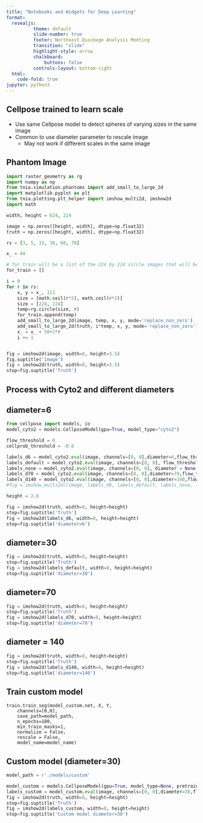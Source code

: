 ```yaml
---
title: "Notebooks and Widgets for Deep Learning"
format:
  revealjs:
          theme: default
          slide-number: true
          footer: Northeast Bioimage Analysis Meeting
          transition: "slide"
          highlight-style: arrow
          chalkboard: 
              buttons: false
          controls-layout: bottom-right
  html:
    code-fold: true
jupyter: python3
---
```



## Cellpose trained to learn scale

* Use same Cellpose model to detect spheres of varying sizes in the same image
* Common to use diameter parameter to rescale image
    * May not work if different scales in the same image

## Phantom Image
```python
import raster_geometry as rg
import numpy as np
from tnia.simulation.phantoms import add_small_to_large_2d
import matplotlib.pyplot as plt
from tnia.plotting.plt_helper import imshow_multi2d, imshow2d
import math

width, height = 624, 224

image = np.zeros([height, width], dtype=np.float32)
truth = np.zeros([height, width], dtype=np.float32)

rs = [3, 5, 15, 30, 60, 70]

x_ = 44

# for train will be a list of the 224 by 224 circle images that will be used for training
for_train = []

i = 0
for r in rs:
    x, y = x_, 112
    size = [math.ceil(r*2), math.ceil(r*2)]
    size = [224, 224]
    temp=rg.circle(size, r)
    for_train.append(temp)
    add_small_to_large_2d(image, temp, x, y, mode='replace_non_zero')
    add_small_to_large_2d(truth, i*temp, x, y, mode='replace_non_zero')
    x_ = x_ + 50+2*r
    i += 1


fig = imshow2d(image, width=8, height=3.5)
fig.suptitle('Image')
fig = imshow2d(truth, width=8, height=3.5)
stop=fig.suptitle('Truth')
```

## Process with Cyto2 and different diameters

## diameter=6
```python
from cellpose import models, io
model_cyto2 = models.CellposeModel(gpu=True, model_type="cyto2")

flow_threshold = 0
cellprob_threshold = -0.8

labels_d6 = model_cyto2.eval(image, channels=[0, 0],diameter=6,flow_threshold=flow_threshold, cellprob_threshold=cellprob_threshold)[0]
labels_default = model_cyto2.eval(image, channels=[0, 0], flow_threshold=flow_threshold, cellprob_threshold=cellprob_threshold)[0]
labels_none = model_cyto2.eval(image, channels=[0, 0], diameter = None, flow_threshold=flow_threshold, cellprob_threshold=cellprob_threshold)[0]
labels_d70 = model_cyto2.eval(image, channels=[0, 0],diameter=70,flow_threshold=flow_threshold, cellprob_threshold=cellprob_threshold)[0]
labels_d140 = model_cyto2.eval(image, channels=[0, 0],diameter=140,flow_threshold=flow_threshold, cellprob_threshold=cellprob_threshold)[0]
#fig = imshow_multi2d([image, labels_d6, labels_default, labels_none, labels_d70, labels_d140], ['truth', 'cyto2 d=6', 'cyto2 default', 'cyto2 None', 'cyto2 d=70','cyto2 d=140'], 6 ,1, width = 12, height = 22)

height = 2.6 

fig = imshow2d(truth, width=8, height=height)
stop=fig.suptitle('Truth')
fig = imshow2d(labels_d6, width=8, height=height)
stop=fig.suptitle('diameter=6')

```


## diameter=30
```python
fig = imshow2d(truth, width=8, height=height)
stop=fig.suptitle('Truth')
fig = imshow2d(labels_default, width=8, height=height)
stop=fig.suptitle('diameter=30')

```
## diameter=70
```python
fig = imshow2d(truth, width=8, height=height)
stop=fig.suptitle('Truth')
fig = imshow2d(labels_d70, width=8, height=height)
stop=fig.suptitle('diameter=70')

```
## diameter = 140
```python
fig = imshow2d(truth, width=8, height=height)
stop=fig.suptitle('Truth')
fig = imshow2d(labels_d140, width=8, height=height)
stop=fig.suptitle('diameter=140')

```
## Train custom model
```
train.train_seg(model_custom.net, X, Y, 
    channels=[0,0], 
    save_path=model_path, 
    n_epochs=180,
    min_train_masks=1,
    normalize = False,
    rescale = False,  
    model_name=model_name)
```
## Custom model (diameter=30)
```python
model_path = r'./models/custom' 

model_custom = models.CellposeModel(gpu=True, model_type=None, pretrained_model= model_path)
labels_custom = model_custom.eval(image, channels=[0, 0],diameter=30,flow_threshold=flow_threshold, cellprob_threshold=cellprob_threshold)[0]
fig = imshow2d(truth, width=8, height=height)
stop=fig.suptitle('Truth')
fig = imshow2d(labels_custom, width=8, height=height)
stop=fig.suptitle('Custom model diameter=30')
```
